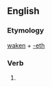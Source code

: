 ==English==

===Etymology===
[[waken]] + [[-eth]]

===Verb===
{{head|en|verb form}}

# {{en-archaic third-person singular of|waken}}